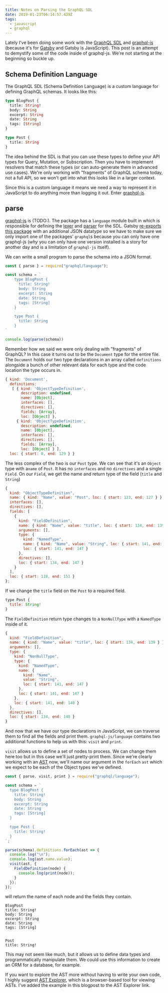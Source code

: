 ```yaml
---
title: Notes on Parsing the GraphQL SDL
date: 2019-01-23T06:14:57.439Z
tags:
  - javascript
  - graphql
---
```

Lately I've been doing some work with the [GraphQL SDL](https://www.prisma.io/blog/graphql-sdl-schema-definition-language-6755bcb9ce51) and [graphql-js][graphql-js] (because it's for [Gatsby](https://www.gatsbyjs.org/) and Gatsby is JavaScript). This post is an attempt to demystify some of the code inside of graphql-js. We're not starting at the beginning so buckle up.

## Schema Definition Language

The GraphQL SDL (Schema Definition Language) is a custom language for defining GraphQL schemas. It looks like this:

```graphql
type BlogPost {
  title: String!
  body: String
  excerpt: String
  date: String
  tags: [String]
}

type Post {
  title: String
}
```

The idea behind the SDL is that you can use these types to define your API types for Query, Mutation, or Subscription. Then you have to implement resolvers that match these types (or can auto-generate them in advanced use cases). We're only working with "fragments" of GraphQL schema today, not a full API, so we won't get into what this looks like in a larger context.

Since this is a custom language it means we need a way to represent it in JavaScript to do anything more than logging it out. Enter [graphql-js][graphql-js].

## parse

[graphql-js][graphql-js] is (TODO:). The package has a `language` module built in which is responsible for defining the [lexer][lexer] and [parser][parser] for the SDL. Gatsby [re-exports this package](https://github.com/gatsbyjs/gatsby/blob/4fc1d45bcfe19790c8a94267f2a8d1cd38891a95/packages/gatsby/graphql.js) with an additional JSON datatype so we have to make sure we only import one of the packages' `graphql`s because you can only have one graphql-js (*why* you can only have one version installed is a story for another day and is a limitation of `graphql-js` itself).

We can write a small program to parse the schema into a JSON format.

```js
const { parse } = require("graphql/language");

const schema = `
	type BlogPost {
	  title: String!
	  body: String
	  excerpt: String
	  date: String
	  tags: [String]
	}

	type Post {
	  title: String
	}
`

console.log(parse(schema))
```

Remember how we said we were only dealing with "fragments" of GraphQL? In this case it turns out to be the `Document` type for the entire file. The `Document` holds our two type declarations in an array called `definitions` alongside a bunch of other relevant data for each type and the code location the type occurs in.

```js
{ kind: 'Document',
  definitions:
   [ { kind: 'ObjectTypeDefinition',
       description: undefined,
       name: [Object],
       interfaces: [],
       directives: [],
       fields: [Array],
       loc: [Object] },
     { kind: 'ObjectTypeDefinition',
       description: undefined,
       name: [Object],
       interfaces: [],
       directives: [],
       fields: [Array],
       loc: [Object] } ],
  loc: { start: 0, end: 129 } }
```

The less complex of the two is our `Post` type. We can see that it's an `Object` type with a`name` of `Post`. It has no `interfaces` and no `directives` and a single `Field`. On our `Field`, we get the name and return type of the field (`title` and `String`)

```js
{
  kind: "ObjectTypeDefinition",
  name: { kind: "Name", value: "Post", loc: { start: 123, end: 127 } },
  interfaces: [],
  directives: [],
  fields: [
    {
      kind: "FieldDefinition",
      name: { kind: "Name", value: "title", loc: { start: 134, end: 139 } },
      arguments: [],
      type: {
        kind: "NamedType",
        name: { kind: "Name", value: "String", loc: { start: 141, end: 147 } },
        loc: { start: 141, end: 147 }
      },
      directives: [],
      loc: { start: 134, end: 147 }
    }
  ],
  loc: { start: 118, end: 151 }
};
```

If we change the `title` field on the `Post` to a required field.

```js
type Post {
  title: String!
}
```

The `FieldDefinition` return type changes to a `NonNullType` with a `NamedType` inside of it.

```js
{
  kind: "FieldDefinition",
  name: { kind: "Name", value: "title", loc: { start: 134, end: 139 } },
  arguments: [],
  type: {
    kind: "NonNullType",
    type: {
      kind: "NamedType",
      name: {
        kind: "Name",
        value: "String",
        loc: { start: 141, end: 147 }
      },
      loc: { start: 141, end: 147 }
    },
    loc: { start: 141, end: 148 }
  },
  directives: [],
  loc: { start: 134, end: 148 }
}
```

And now that we have our type declarations in JavaScript, we can traverse them to find all the fields and print them. `graphql-js/language` contains two additional functions to help us with this: `visit` and `print`. 

`visit` allows us to define a set of nodes to process. We can change them here too but in this case we'll just pretty-print them. Since we're clearly working with an [AST](https://en.wikipedia.org/wiki/Abstract_syntax_tree) now, we'll name our argument in the `forEach` `ast` which we expect to be each of the Object types we've defined.

```js
const { parse, visit, print } = require("graphql/language");

const schema = `
  type BlogPost {
    title: String!
    body: String
    excerpt: String
    date: String
    tags: [String]
  }

  type Post {
    title: String!
  }
`;

parse(schema).definitions.forEach(ast => {
  console.log("\n");
  console.log(ast.name.value);
  visit(ast, {
    FieldDefinition(node) {
      console.log(print(node));
    }
  });
});
```

will return the name of each node and the fields they contain.

```
BlogPost
title: String!
body: String
excerpt: String
date: String
tags: [String]


Post
title: String!
```

This may not seem like much, but it allows us to define data types and programmatically manipulate them. We could use this information to create an ORM for a database, for example.

If you want to explore the AST more without having to write your own code, I highly suggest [AST Explorer](https://astexplorer.net/#/gist/9bb73e8b0d49f11d0e91b21a1f52aadd/d0b34c79e824f29f7d9b1f1cee24256d3b6f484e), which is a browser-based tool for viewing ASTs. I've added the example in this blogpost to the AST Explorer link.

[graphql-js]: https://graphql.org/graphql-js/
[lexer]: https://en.wikipedia.org/wiki/Lexical_analysis
[parser]: https://en.wikipedia.org/wiki/Parsing
